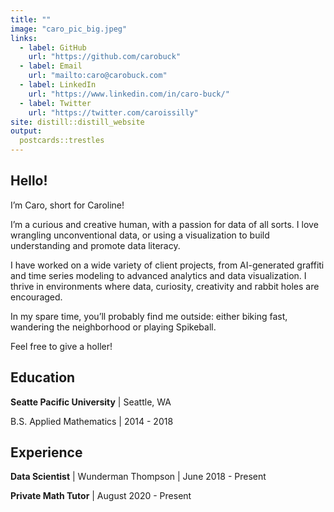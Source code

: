 ```yaml
---
title: ""
image: "caro_pic_big.jpeg"
links:
  - label: GitHub
    url: "https://github.com/carobuck"
  - label: Email
    url: "mailto:caro@carobuck.com"
  - label: LinkedIn
    url: "https://www.linkedin.com/in/caro-buck/"
  - label: Twitter
    url: "https://twitter.com/caroissilly"
site: distill::distill_website
output:
  postcards::trestles
---
```

 
## Hello!

I'm Caro, short for Caroline! 

I'm a curious and creative human, with a passion for data of all sorts. I love wrangling unconventional data, or using a visualization to build understanding and promote data literacy.

I have worked on a wide variety of client projects, from AI-generated graffiti and time series modeling to advanced analytics and data visualization. I thrive in environments where data, curiosity, creativity and rabbit holes are encouraged.

In my spare time, you’ll probably find me outside: either biking fast, wandering the neighborhood or playing Spikeball.

Feel free to give a holler!

## Education

**Seatte Pacific University** | Seattle, WA

B.S. Applied Mathematics  | 2014 - 2018

## Experience

**Data Scientist** | Wunderman Thompson | June 2018 - Present

**Private Math Tutor** | August 2020 - Present